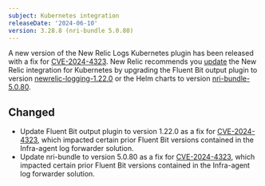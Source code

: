 ```yaml
---
subject: Kubernetes integration
releaseDate: '2024-06-10'
version: 3.28.8 (nri-bundle 5.0.80)
---
```


A new version of the New Relic Logs Kubernetes plugin has been released with a fix for [CVE-2024-4323](https://nvd.nist.gov/vuln/detail/CVE-2024-4323). New Relic recommends you [update](/docs/integrations/host-integrations/host-integrations-list/kubernetes-monitoring-integration/#update) the New Relic integration for Kubernetes by upgrading the Fluent Bit output plugin to version [newrelic-logging-1.22.0](https://github.com/newrelic/helm-charts/releases/tag/newrelic-logging-1.22.0) or the Helm charts to version [nri-bundle-5.0.80](https://github.com/newrelic/helm-charts/releases/tag/nri-bundle-5.0.80).

## Changed

* Update Fluent Bit output plugin to version 1.22.0 as a fix for [CVE-2024-4323](https://nvd.nist.gov/vuln/detail/CVE-2024-4323), which impacted certain prior Fluent Bit versions contained in the Infra-agent log forwarder solution.
* Update nri-bundle to version 5.0.80 as a fix for [CVE-2024-4323](https://nvd.nist.gov/vuln/detail/CVE-2024-4323), which impacted certain prior Fluent Bit versions contained in the Infra-agent log forwarder solution.
